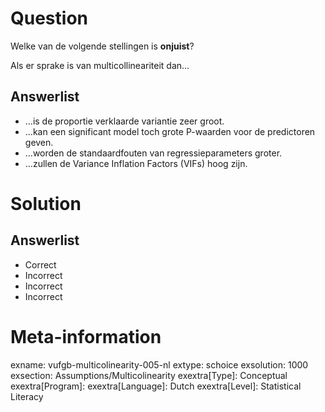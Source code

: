 Question
========

Welke van de volgende stellingen is **onjuist**? 

Als er sprake is van multicollineariteit dan...
  
Answerlist
----------
* ...is de proportie verklaarde variantie zeer groot.
* ...kan een significant model toch grote P-waarden voor de predictoren geven.
* ...worden de standaardfouten van regressieparameters groter.
* ...zullen de Variance Inflation Factors (VIFs) hoog zijn.

Solution
========

Answerlist
----------
* Correct
* Incorrect
* Incorrect
* Incorrect

Meta-information
================
exname: vufgb-multicolinearity-005-nl
extype: schoice
exsolution: 1000
exsection: Assumptions/Multicolinearity
exextra[Type]: Conceptual
exextra[Program]: 
exextra[Language]: Dutch
exextra[Level]: Statistical Literacy
